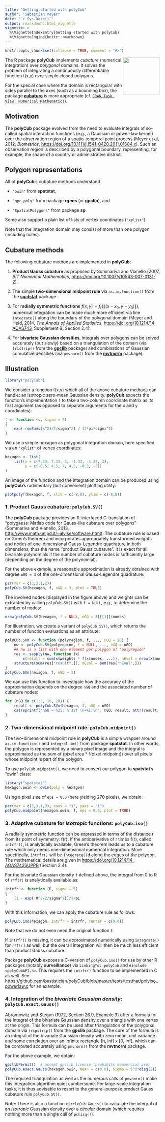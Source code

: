 ```yaml
---
title: "Getting started with polyCub"
author: "Sebastian Meyer"
date: "`r Sys.Date()`"
output: rmarkdown::html_vignette
vignette: >
  %\VignetteIndexEntry{Getting started with polyCub}
  %\VignetteEngine{knitr::rmarkdown}
---
```


```R
knitr::opts_chunk$set(collapse = TRUE, comment = "#>")
```

<img src="../man/figures/logo.png" align="right" alt="" width="120" />

The R package **polyCub** implements *cubature* (numerical integration)
over *polygonal* domains.
It solves the problem of integrating a continuously differentiable
function f(x,y) over simple closed polygons.

For the special case where the domain is rectangular with sides parallel
to the axes (such as a bounding box), the package
[**cubature**](https://CRAN.R-project.org/package=cubature)
is more appropriate (cf.
[`CRAN Task View: Numerical Mathematics`](https://CRAN.R-project.org/view=NumericalMathematics)).


## Motivation

The **polyCub** package evolved from the need to evaluate integrals of
so-called spatial interaction functions (e.g., a Gaussian or power-law
kernel) over the observation region of a spatio-temporal point process
(Meyer et al, 2012, *Biometrics*,
<https://doi.org/10.1111/j.1541-0420.2011.01684.x>).
Such an observation region is described by a polygonal boundary,
representing, for example, the shape of a country or administrative
district.


## Polygon representations

All of **polyCub**'s cubature methods understand

* `"owin"` from **spatstat**,

* `"gpc.poly"` from package **rgeos** (or **gpclib**), and

* `"SpatialPolygons"` from package **sp**.

Some also support a plain list of lists of vertex coordinates (`"xylist"`).

Note that the integration domain may consist of more than one polygon
(including holes).


## Cubature methods

The following cubature methods are implemented in **polyCub**:

1. **Product Gauss cubature** as proposed by Sommariva and Vianello
   (2007, *BIT Numerical Mathematics*,
   <https://doi.org/10.1007/s10543-007-0131-2>).

2. The simple **two-dimensional midpoint rule** via `as.im.function()` from
   the [**spatstat**](https://CRAN.R-project.org/package=spatstat) package.
  
3. For **radially symmetric functions** $f(x,y) = f_r(\lVert(x-x_0,y-y_0)\rVert)$,
   numerical integration can be made much more efficient via line
   `integrate()` along the boundary of the polygonal domain
   (Meyer and Held, 2014, *The Annals of Applied Statistics*,
   <https://doi.org/10.1214/14-AOAS743>, Supplement B, Section 2.4).

4. For **bivariate Gaussian densities**, integrals over polygons can be
   solved accurately (but slowly) based on a triangulation of the domain
   (via `tristrip()` from the
   [**gpclib**](https://CRAN.R-project.org/package=gpclib) package)
   and combinations of Gaussian cumulative densities (via `pmvnorm()` from
   the [**mvtnorm**](https://CRAN.R-project.org/package=mvtnorm) package).


## Illustration

```R
library("polyCub")
```

We consider a function f(x,y) which all of the above
cubature methods can handle: an isotropic zero-mean Gaussian density.
**polyCub** expects the function's implementation `f` to take a two-column
coordinate matrix as its first argument (as opposed to separate arguments
for the x and y coordinates):

```R
f <- function (s, sigma = 5)
{
    exp(-rowSums(s^2)/2/sigma^2) / (2*pi*sigma^2)
}
```

We use a simple hexagon as polygonal integration domain,
here specified via an `"xylist"` of vertex coordinates:

```R
hexagon <- list(
    list(x = c(7.33, 7.33, 3, -1.33, -1.33, 3),
         y = c(-0.5, 4.5, 7, 4.5, -0.5, -3))
)
```

An image of the function and the integration domain can be produced using
**polyCub**'s rudimentary (but convenient) plotting utility:

```R
plotpolyf(hexagon, f, xlim = c(-8,8), ylim = c(-8,8))
```


### 1. Product Gauss cubature: `polyCub.SV()`

The **polyCub** package provides an R-interfaced C-translation of
"polygauss: Matlab code for Gauss-like cubature over polygons"
(Sommariva and Vianello, 2013, <http://www.math.unipd.it/~alvise/software.html>).
The cubature rule is based on Green's theorem and incorporates
appropriately transformed weights and nodes of one-dimensional
Gauss-Legendre quadrature in both dimensions,
thus the name "product Gauss cubature".
It is exact for all bivariate polynomials if the number of cubature nodes
is sufficiently large (depending on the degree of the polynomial).

For the above example, a reasonable approximation is already obtained
with degree `nGQ = 3` of the one-dimensional Gauss-Legendre quadrature:

```R
par(mar = c(3,3,1,2))
polyCub.SV(hexagon, f, nGQ = 3, plot = TRUE)
```

The involved nodes (displayed in the figure above) and weights can be
extracted by calling `polyCub.SV()` with `f = NULL`, e.g., to determine
the number of nodes:
```R
nrow(polyCub.SV(hexagon, f = NULL, nGQ = 3)[[1]]$nodes)
```

For illustration, we create a variant of `polyCub.SV()`,
which returns the number of function evaluations as an attribute:

```R
polyCub.SVn <- function (polyregion, f, ..., nGQ = 20) {
    nw <- polyCub.SV(polyregion, f = NULL, ..., nGQ = nGQ)
    ## nw is a list with one element per polygon of 'polyregion'
    res <- sapply(nw, function (x)
        c(result = sum(x$weights * f(x$nodes, ...)), nEval = nrow(x$nodes)))
    structure(sum(res["result",]), nEval = sum(res["nEval",]))
}
polyCub.SVn(hexagon, f, nGQ = 3)
```

We can use this function to investigate how the accuracy of the
approximation depends on the degree `nGQ` and the associated number of
cubature nodes:

```R
for (nGQ in c(1:5, 10, 20)) {
    result <- polyCub.SVn(hexagon, f, nGQ = nGQ)
    cat(sprintf("nGQ = %2i: %.12f (n=%i)\n", nGQ, result, attr(result, "nEval")))
}
```


### 2. Two-dimensional midpoint rule: `polyCub.midpoint()`

The two-dimensional midpoint rule in **polyCub** is a simple wrapper
around `as.im.function()` and `integral.im()` from package **spatstat**.
In other words, the polygon is represented by a binary pixel image and
the integral is approximated as the sum of (pixel area * f(pixel midpoint))
over all pixels whose midpoint is part of the polygon.

To use `polyCub.midpoint()`, we need to convert our polygon to
**spatstat**'s "owin" class:

```R
library("spatstat")
hexagon.owin <- owin(poly = hexagon)
```

Using a pixel size of `eps = 0.5` (here yielding 270 pixels), we obtain:

```R
par(mar = c(3,3,1,3), xaxs = "i", yaxs = "i")
polyCub.midpoint(hexagon.owin, f, eps = 0.5, plot = TRUE)
```


### 3. Adaptive cubature for *isotropic* functions: `polyCub.iso()`

A radially symmetric function can be expressed in terms of
the distance r from its point of symmetry: f(r).
If the antiderivative of r times f(r), called `intrfr()`, is
analytically available, Green's theorem leads us to a cubature rule
which only needs one-dimensional numerical integration.
More specifically, `intrfr()` will be `integrate()`d along the edges of
the polygon. The mathematical details are given in
<https://doi.org/10.1214/14-AOAS743SUPPB> (Section 2.4).

For the bivariate Gaussian density `f` defined above,
the integral from 0 to R of `r*f(r)` is analytically available as:
```R
intrfr <- function (R, sigma = 5)
{
    (1 - exp(-R^2/2/sigma^2))/2/pi
}
```

With this information, we can apply the cubature rule as follows:

```R
polyCub.iso(hexagon, intrfr = intrfr, center = c(0,0))
```

Note that we do not even need the original function `f`.

If `intrfr()` is missing, it can be approximated numerically using
`integrate()` for `r*f(r)` as well, but the overall integration will then
be much less efficient than product Gauss cubature.

Package **polyCub** exposes a C-version of `polyCub.iso()`
for use by other R packages (notably **surveillance**) via
`LinkingTo: polyCub` and `#include <polyCubAPI.h>`.
This requires the `intrfr()` function to be implemented in C as well. See
<https://github.com/bastistician/polyCub/blob/master/tests/testthat/polyiso_powerlaw.c>
for an example.


### 4. Integration of the *bivariate Gaussian density*: `polyCub.exact.Gauss()`

Abramowitz and Stegun (1972, Section 26.9, Example 9) offer a formula for
the integral of the bivariate Gaussian density over a triangle with one
vertex at the origin. This formula can be used after triangulation of
the polygonal domain via `tripstrip()` from the **gpclib** package.
The core of the formula is an integral of the bivariate Gaussian density
with zero mean, unit variance and some correlation over an infinite
rectangle [h, Inf] x [0, Inf], which can be computed accurately using
`pmvnorm()` from the **mvtnorm** package.

For the above example, we obtain:

```R
gpclibPermit()  # accept gpclib license (prohibits commercial use)
polyCub.exact.Gauss(hexagon.owin, mean = c(0,0), Sigma = 5^2*diag(2))
```

The required triangulation as well as the numerous calls of `pmvnorm()`
make this integration algorithm quiet cumbersome. For large-scale
integration tasks, it is thus advisable to resort to the general-purpose
product Gauss cubature rule `polyCub.SV()`.

Note: There is also a function `circleCub.Gauss()` to calculate the
integral of an *isotropic* Gaussian density over a *circular* domain
(which requires nothing more than a single call of `pchisq()`).
